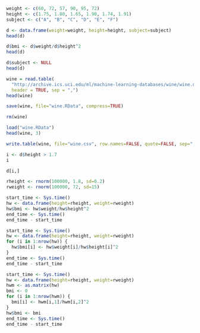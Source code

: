 ```r
weight <- c(60, 72, 57, 90, 95, 72) 
height <- c(1.75, 1.80, 1.65, 1.90, 1.74, 1.91)
subject <- c("A", "B", "C", "D", "E", "F")
```

```r
d <- data.frame(weight=weight, height=height, subject=subject)
head(d)
```

```r
d$bmi <- d$weight/d$height^2
head(d)
```

```r
d$subject <- NULL
head(d)
```

```r
wine = read.table(
  "http://archive.ics.uci.edu/ml/machine-learning-databases/wine/wine.data", 
  header = TRUE, sep = ",")
head(wine)
```

```r
save(wine, file="wine.RData", compress=TRUE)
```

```r
rm(wine)
```

```r
load("wine.RData")
head(wine, 3)
```

```r
write.table(wine, file="wine.csv", row.names=FALSE, quote=FALSE, sep=",")
```

```r
i <- d$height > 1.7
i
```

```r
d[i,]
```

```r
rheight <- rnorm(100000, 1.8, sd=0.2)
rweight <- rnorm(100000, 72, sd=15)
```

```r
start_time <- Sys.time()
hw <- data.frame(height=rheight, weight=rweight)
hw$bmi <- hw$weight/hw$height^2
end_time <- Sys.time()
end_time - start_time
```

```r
start_time <- Sys.time()
hw <- data.frame(height=rheight, weight=rweight)
for (i in 1:nrow(hw)) {
  hw$bmi[i] <- hw$weight[i]/hw$height[i]^2
}
end_time <- Sys.time()
end_time - start_time
```

```r
start_time <- Sys.time()
hw <- data.frame(height=rheight, weight=rweight)
hwm <- as.matrix(hw)
bmi <- 0
for (i in 1:nrow(hwm)) {
  bmi[i] <- hwm[i,1]/hwm[i,2]^2
}
hw$bmi <- bmi
end_time <- Sys.time()
end_time - start_time
```

